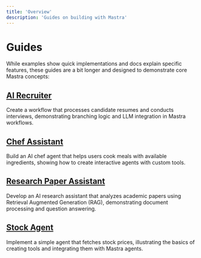 ```yaml
---
title: 'Overview'
description: 'Guides on building with Mastra'
---
```


# Guides

While examples show quick implementations and docs explain specific features, these guides are a bit longer and designed to  demonstrate core Mastra concepts:

## [AI Recruiter](/guides/guide/ai-recruiter)
Create a workflow that processes candidate resumes and conducts interviews, demonstrating branching logic and LLM integration in Mastra workflows.

## [Chef Assistant](/guides/guide/chef-michel)
Build an AI chef agent that helps users cook meals with available ingredients, showing how to create interactive agents with custom tools.

## [Research Paper Assistant](/guides/guide/research-assistant)
Develop an AI research assistant that analyzes academic papers using Retrieval Augmented Generation (RAG), demonstrating document processing and question answering.

## [Stock Agent](/guides/guide/stock-agent)
Implement a simple agent that fetches stock prices, illustrating the basics of creating tools and integrating them with Mastra agents.


